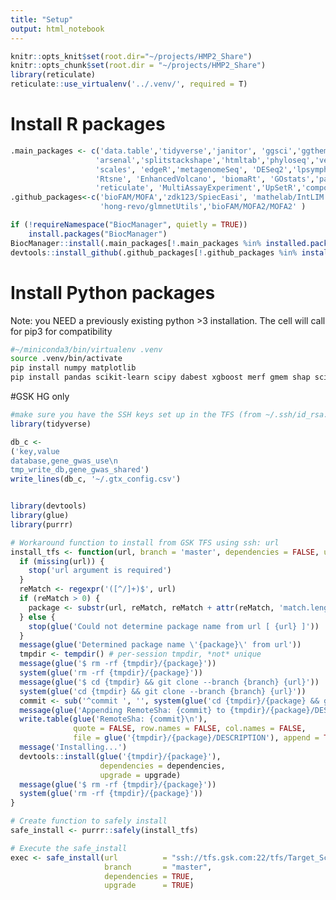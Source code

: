 ```yaml
---
title: "Setup"
output: html_notebook
---
```


```r
knitr::opts_knit$set(root.dir="~/projects/HMP2_Share")
knitr::opts_chunk$set(root.dir = "~/projects/HMP2_Share")
library(reticulate)
reticulate::use_virtualenv('../.venv/', required = T)
```


# Install R packages
```r
.main_packages <- c('data.table','tidyverse','janitor', 'ggsci','ggthemes','ggfortify','ggraph','pheatmap',
                   'arsenal','splitstackshape','htmltab','phyloseq','vegan', 'dabestr', 'caret',
                   'scales', 'edgeR','metagenomeSeq', 'DESeq2','lpsymphony','Maaslin2',
                   'Rtsne', 'EnhancedVolcano', 'biomaRt', 'GOstats','pathfindR', 'esetVis', 'sva', 'ashr',
                   'reticulate', 'MultiAssayExperiment','UpSetR','compositions', 'dbplyr', 'lmerTest')
.github_packages<-c('bioFAM/MOFA','zdk123/SpiecEasi', 'mathelab/IntLIM','bioFAM/MOFAdata',
                    'hong-revo/glmnetUtils','bioFAM/MOFA2/MOFA2' )

if (!requireNamespace("BiocManager", quietly = TRUE))
    install.packages("BiocManager")
BiocManager::install(.main_packages[!.main_packages %in% installed.packages()], update = TRUE, ask = FALSE)
devtools::install_github(.github_packages[!.github_packages %in% installed.packages()])
```

# Install Python packages
Note: you NEED a previously existing python >3 installation. The cell will call for pip3 for compatibility

```bash
#~/miniconda3/bin/virtualenv .venv
source .venv/bin/activate
pip install numpy matplotlib 
pip install pandas scikit-learn scipy dabest xgboost merf gmem shap scikits.bootstrap category_encoders scikit-bio mofapy2 pyarrow seaborn dill 
```

#GSK HG only
```r
#make sure you have the SSH keys set up in the TFS (from ~/.ssh/id_rsa.pub)
library(tidyverse)

db_c <- 
('key,value
database,gene_gwas_use\n
tmp_write_db,gene_gwas_shared')
write_lines(db_c, '~/.gtx_config.csv')


library(devtools)
library(glue)
library(purrr)

# Workaround function to install from GSK TFS using ssh: url
install_tfs <- function(url, branch = 'master', dependencies = FALSE, upgrade = FALSE) {
  if (missing(url)) {
    stop('url argument is required')
  } 
  reMatch <- regexpr('([^/]+)$', url)
  if (reMatch > 0) {
    package <- substr(url, reMatch, reMatch + attr(reMatch, 'match.length'))
  } else {
    stop(glue('Could not determine package name from url [ {url} ]'))
  }
  message(glue('Determined package name \'{package}\' from url'))
  tmpdir <- tempdir() # per-session tmpdir, *not* unique
  message(glue('$ rm -rf {tmpdir}/{package}'))
  system(glue('rm -rf {tmpdir}/{package}'))
  message(glue('$ cd {tmpdir} && git clone --branch {branch} {url}'))
  system(glue('cd {tmpdir} && git clone --branch {branch} {url}'))
  commit <- sub('^commit ', '', system(glue('cd {tmpdir}/{package} && git log -n 1'), intern = TRUE)[1])
  message(glue('Appending RemoteSha: {commit} to {tmpdir}/{package}/DESCRIPTION'))
  write.table(glue('RemoteSha: {commit}\n'), 
              quote = FALSE, row.names = FALSE, col.names = FALSE,
              file = glue('{tmpdir}/{package}/DESCRIPTION'), append = TRUE)
  message('Installing...')
  devtools::install(glue('{tmpdir}/{package}'),
                    dependencies = dependencies, 
                    upgrade = upgrade)
  message(glue('$ rm -rf {tmpdir}/{package}'))
  system(glue('rm -rf {tmpdir}/{package}'))
}

# Create function to safely install
safe_install <- purrr::safely(install_tfs)

# Execute the safe_install
exec <- safe_install(url          = "ssh://tfs.gsk.com:22/tfs/Target_Sciences/Target%20Sciences/_git/gtx", 
                     branch       = "master", 
                     dependencies = TRUE,
                     upgrade      = TRUE)
```

